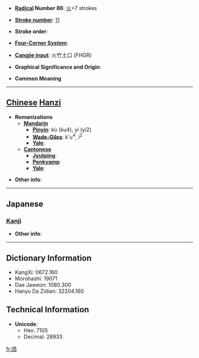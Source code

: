 * '''[[Wiktionary:Chinese radical index| Radical]] Number 86''': [[Wiktionary:Chinese radical index 火|火]]+7 strokes

* '''[[Wiktionary:Chinese total strokes index|Stroke number]]''': [[Wiktionary:Chinese total strokes index 11|11]]

* '''Stroke order''': 

* '''[[Wiktionary:Chinese four corner index|Four-Corner System]]''': 

* '''[[Wiktionary:Chinese Cangjie index|Cangjie input]]''': 火竹土口 (FHGR)

* '''Graphical Significance and Origin''': 

* '''Common Meaning'''

----

== [[Chinese]] [[Hanzi]] ==

* '''Romanizations'''
** '''[[Mandarin]]'''
*** '''[[Pinyin]]''': kù (ku4), yí (yi2)
*** '''[[Wade-Giles]]''': k'u<sup>4</sup>, i<sup>2</sup>
*** '''[[Yale]]''': 
** '''[[Cantonese]]'''
*** '''[[Jyutping]]''':
*** '''[[Penkyamp]]''': 
*** '''[[Yale]]''': 

* '''Other info''': 

----

==Japanese==
===[[Kanji]]===
{{kanji|on readings=[[こく]] (koku), [[こう]] (kō)
|kun readings=[[かわかす]] (kawakasu)
}}

* '''Other info''':  

----

== Dictionary Information ==

* KangXi: 0672.160
* Morohashi: 19071
* Dae Jaweon: 1080.300
* Hanyu Da Zidian: 32204.160

== Technical Information ==

* '''Unicode''':
** Hex: 7105
** Decimal: 28933

[[fr:焅]]